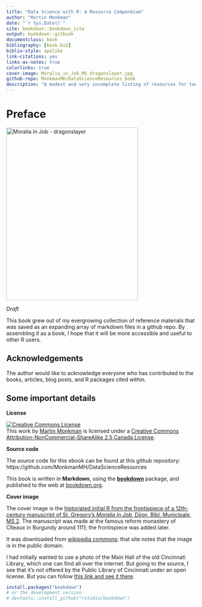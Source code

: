 ```yaml
--- 
title: "Data Science with R: A Resource Compendium"
author: "Martin Monkman"
date: "`r Sys.Date()`"
site: bookdown::bookdown_site
output: bookdown::gitbook
documentclass: book
bibliography: [book.bib]
biblio-style: apalike
link-citations: yes
links-as-notes: true
colorlinks: true
cover-image: Moralia_in_Job_MS_dragonslayer.jpg
github-repo: MonkmanMH/DataScienceResources_book
description: "A modest and very incomplete listing of resources for tackling data science problems in R."
---
```




# Preface  {-}

<img src="Moralia_in_Job_MS_dragonslayer.jpg" width="350" height="460" alt="Moralia in Job - dragonslayer" />

_Draft_

This book grew out of my evergrowing collection of reference materials that was saved as an expanding array of markdown files in a github repo. By assembling it as a book, I hope that it will be more accessible and useful to other R users.



## Acknowledgements {-}

The author would like to acknowledge everyone who has contributed to the books, articles, blog posts, and R packages cited within.


## Some important details {-}

**License**

<a rel="license" href="https://creativecommons.org/licenses/by-nc-sa/2.5/ca/"><img alt="Creative Commons License" style="border-width:0" src="https://i.creativecommons.org/l/by-nc-sa/3.0/us/88x31.png" /></a><br />This work by [Martin Monkman](https://github.com/MonkmanMH) is licensed under a <a rel="license" href="https://creativecommons.org/licenses/by-nc-sa/2.5/ca/">Creative Commons Attribution-NonCommercial-ShareAlike 2.5 Canada License</a>.


**Source code**

The source code for this ebook can be found at this github repository: https://github.com/MonkmanMH/DataScienceResources 

This book is written in **Markdown**, using the [**bookdown**](https://bookdown.org/yihui/bookdown/) package, and published to the web at [bookdown.org](https://bookdown.org/).



**Cover image**

The cover image is the [historiated initial R from the frontispiece of a 12th-century manuscript of St. Gregory's _Moralia in Job_, Dijon, Bibl. Municipale, MS 2](https://en.wikipedia.org/wiki/C%C3%AEteaux_Moralia_in_Job). The manuscript was made at the famous reform monastery of Cîteaux in Burgundy around 1111; the frontispiece was added later.

It was downloaded from [wikipedia commons](https://commons.wikimedia.org/wiki/File:Moralia_in_Job_MS_dragonslayer.jpg); that site notes that the image is in the public domain.


I had initially wanted to use a photo of the Main Hall of the old Cincinnati Library, which one can find all over the internet. But going to the source, I see that it's _not_ offered by the Public Library of Cincinnati under an open license. But you can follow [this link and see it there](https://www.flickr.com/photos/cincinnatipubliclibrary/3357891281).



```r
install.packages("bookdown")
# or the development version
# devtools::install_github("rstudio/bookdown")
```

